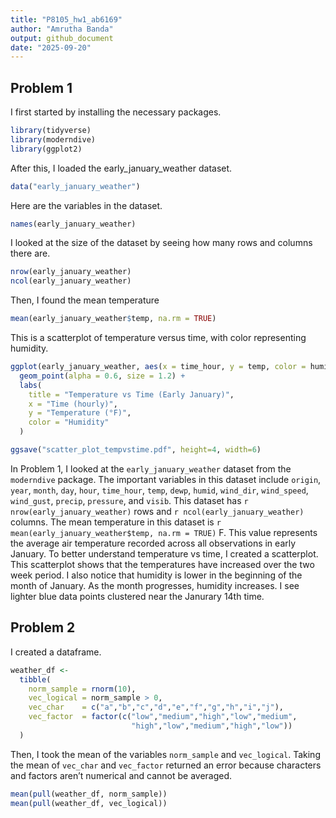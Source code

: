 ```yaml
---
title: "P8105_hw1_ab6169"
author: "Amrutha Banda"
output: github_document
date: "2025-09-20"
---
```


## Problem 1 

I first started by installing the necessary packages. 
```r
library(tidyverse)
library(moderndive)
library(ggplot2)
```

After this, I loaded the early_january_weather dataset.
```r
data("early_january_weather")
```

Here are the variables in the dataset. 
```r
names(early_january_weather)
```

I looked at the size of the dataset by seeing how many rows and columns there are.
```r
nrow(early_january_weather)
ncol(early_january_weather)
```

Then, I found the mean temperature 
```r
mean(early_january_weather$temp, na.rm = TRUE)
```

This is a scatterplot of temperature versus time, with color representing humidity.
```r
ggplot(early_january_weather, aes(x = time_hour, y = temp, color = humid)) +
  geom_point(alpha = 0.6, size = 1.2) +
  labs(
    title = "Temperature vs Time (Early January)",
    x = "Time (hourly)",
    y = "Temperature (°F)",
    color = "Humidity"
  )

ggsave("scatter_plot_tempvstime.pdf", height=4, width=6)
```


In Problem 1, I looked at the `early_january_weather` dataset from the `moderndive` package. The important variables in this dataset include `origin`, `year`, `month`, `day`, `hour`, `time_hour`, `temp`, `dewp`, `humid`, `wind_dir`, `wind_speed`, `wind_gust`, `precip`, `pressure`, and `visib`. This dataset has `r nrow(early_january_weather)` rows and `r ncol(early_january_weather)` columns. The mean temperature in this dataset is `r mean(early_january_weather$temp, na.rm = TRUE)` F. This value represents the average air temperature recorded across all observations in early January. To better understand temperature vs time, I created a scatterplot. This scatterplot shows that the temperatures have increased over the two week period. I also notice that humidity is lower in the beginning of the month of January. As the month progresses, humidity increases. I see lighter blue data points clustered near the Janurary 14th time. 


## Problem 2 

I created a dataframe. 

```r
weather_df <- 
  tibble(
    norm_sample = rnorm(10),
    vec_logical = norm_sample > 0,
    vec_char    = c("a","b","c","d","e","f","g","h","i","j"),
    vec_factor  = factor(c("low","medium","high","low","medium",
                           "high","low","medium","high","low"))
  )
```

Then, I took the mean of the variables `norm_sample` and `vec_logical`. Taking the mean of `vec_char` and `vec_factor` returned an error because characters and factors aren't numerical and cannot be averaged. 
```r
mean(pull(weather_df, norm_sample))
mean(pull(weather_df, vec_logical))

```

